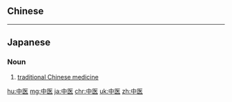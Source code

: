 {{also|中醫}}
==Chinese==
{{zh-see|中醫}}

----

==Japanese==
{{ja-kanjitab|ちゅう|い|yomi=o}}

===Noun===
{{ja-noun|ちゅうい|kyu=中醫}}

# [[traditional Chinese medicine]]

[[hu:中医]]
[[mg:中医]]
[[ja:中医]]
[[chr:中医]]
[[uk:中医]]
[[zh:中医]]
